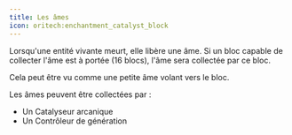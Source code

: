 ```yaml
---
title: Les âmes
icon: oritech:enchantment_catalyst_block
---
```


Lorsqu'une entité vivante meurt, elle libère une âme. Si un bloc capable de collecter l'âme est à portée (16 blocs), l'âme sera collectée par ce bloc.

Cela peut être vu comme une petite âme volant vers le bloc.

Les âmes peuvent être collectées par :
- Un Catalyseur arcanique
- Un Contrôleur de génération
